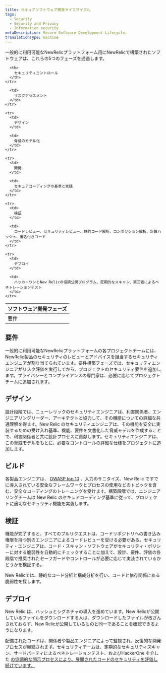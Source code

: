 ```yaml
---
title: セキュアソフトウェア開発ライフサイクル
tags:
  - Security
  - Security and Privacy
  - Information security
metaDescription: Secure Software Development Lifecycle.
translationType: machine
---
```


一般的に利用可能なNewRelicプラットフォーム用にNewRelicで構築されたソフトウェアは、これらの5つのフェーズを通過します。

<table>
  <thead>
    <tr>
      <th style={{ width: "400px"}}>
        ソフトウェア開発フェーズ
      </th>

      <th>
        セキュリティコントロール
      </th>
    </tr>
  </thead>

  <tbody>
    <tr>
      <td>
        要件
      </td>

      <td>
        リスクアセスメント
      </td>
    </tr>

    <tr>
      <td>
        デザイン
      </td>

      <td>
        脅威のモデル化
      </td>
    </tr>

    <tr>
      <td>
        開発
      </td>

      <td>
        セキュアコーディングの基準と実践
      </td>
    </tr>

    <tr>
      <td>
        検証
      </td>

      <td>
        コードレビュー、セキュリティレビュー、静的コード解析、コンポジション解析、計算ハッシュ、署名付きコード
      </td>
    </tr>

    <tr>
      <td>
        デプロイ
      </td>

      <td>
        ハッカーワンとNew Relicの協調公開プログラム、定期的なスキャン、第三者によるペネトレーションテスト
      </td>
    </tr>
  </tbody>
</table>

## 要件

一般的に利用可能なNewRelicプラットフォームの各プロジェクトチームには、NewRelic製品のセキュリティのレビューとアドバイスを担当するセキュリティエンジニアが割り当てられています。要件構築フェーズでは、セキュリティエンジニアがリスク評価を実行してから、プロジェクトのセキュリティ要件を追加します。プライバシーとコンプライアンスの専門家は、必要に応じてプロジェクトチームに追加されます。

## デザイン

設計段階では、ニューレリックのセキュリティエンジニアは、利害関係者、エンジニアリングリーダー、アーキテクトと協力して、その機能についての詳細な共通理解を得ます。New Relic のセキュリティエンジニアは、その機能を安全に実装するための受け入れ基準、機能、要件を文書化した脅威モデルを作成することで、利害関係者と共に設計プロセスに貢献します。セキュリティエンジニアは、この脅威モデルをもとに、必要なコントロールの詳細な仕様をプロジェクトに追加します。

## ビルド

各製品エンジニアは、 [OWASP top 10](https://owasp.org/www-project-top-ten/) 、入力のサニタイズ、New Relic ですでに導入されている安全なフレームワークとプロセスの使用などのトピックを含む、安全なコーディングのトレーニングを受けます。構築段階では、エンジニアリングチームは New Relic のセキュアコーディング基準に従って、プロジェクトに適切なセキュリティ機能を実装します。

## 検証

機能が完了すると、すべてのプルリクエストは、コードリポジトリへの書き込み権限を持つ別のエンジニアによるコードレビューを受ける必要がある。セキュリティ・エンジニアは、コード・スキャン・ソフトウェアがセキュリティ・ポリシーに対する脆弱性を自動的にチェックすることに加えて、設計、要件、評価の各段階で推奨されたセーフガードやコントロールが必要に応じて実装されているかどうかを検証する。

New Relicでは、静的なコード分析と構成分析を行い、コードと依存関係にある脆弱性を探します。

## デプロイ

New Relic は、ハッシュとシグネチャの導入を進めています。New Relicが公開しているファイルをダウンロードする人は、ダウンロードしたファイルが改ざんされておらず、New Relicが公開しているものと同一であることを確認できるようになります。

配備されたコードは、関係者や製品エンジニアによって監視され、反復的な開発プロセスが継続されます。セキュリティチームは、定期的なセキュリティスキャン、サードパーティによるペネトレーションテスト、およびHackerOne を介した [の協調的な開示プロセスにより、展開されたコードのセキュリティを評価し続けています。](/docs/security/new-relic-security/data-privacy/reporting-security-vulnerabilities)

[](/docs/security/new-relic-security/data-privacy/reporting-security-vulnerabilities)